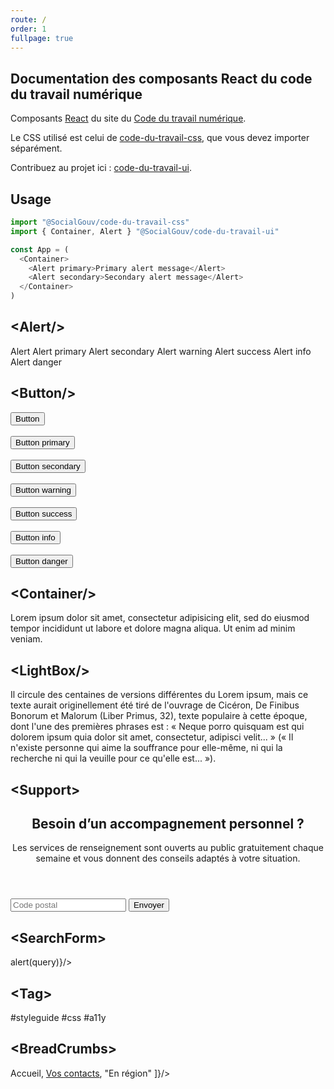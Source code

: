 ```yaml
---
route: /
order: 1
fullpage: true
---
```



## Documentation des composants React du code du travail numérique

Composants [React](http://reactjs.org/) du site du [Code du travail numérique](https://codedutravail.num.social.gouv.fr).

Le CSS utilisé est celui de [code-du-travail-css](https://github.com/SocialGouv/code-du-travail-css), que vous devez importer séparément.

Contribuez au projet ici : [code-du-travail-ui](https://github.com/SocialGouv/code-du-travail-ui).

## Usage

```js
import "@SocialGouv/code-du-travail-css"
import { Container, Alert } "@SocialGouv/code-du-travail-ui"

const App = (
  <Container>
    <Alert primary>Primary alert message</Alert>
    <Alert secondary>Secondary alert message</Alert>
  </Container>
)
```

## \<Alert/\>

<Playground>
  <Alert>Alert</Alert>
  <Alert primary>Alert primary</Alert>
  <Alert secondary>Alert secondary</Alert>
  <Alert warning>Alert warning</Alert>
  <Alert success>Alert success</Alert>
  <Alert info>Alert info</Alert>
  <Alert danger>Alert danger</Alert>
</Playground>

<PropsTable of={Alert} />


## \<Button/\>

<Playground>
  <Button>Button</Button>
  <br/><br/>
  <Button primary>Button primary</Button>
  <br/><br/>
  <Button secondary>Button secondary</Button>
  <br/><br/>
  <Button warning>Button warning</Button>
  <br/><br/>
  <Button success>Button success</Button>
  <br/><br/>
  <Button info>Button info</Button>
  <br/><br/>
  <Button danger>Button danger</Button>
</Playground>

<PropsTable of={Button} />

## \<Container/\>

<Playground>
  <Container>Lorem ipsum dolor sit amet, consectetur adipisicing elit, sed do eiusmod
  tempor incididunt ut labore et dolore magna aliqua. Ut enim ad minim veniam.</Container>
</Playground>

## \<LightBox/\>

<Playground>
  <LightBox title="L'origine du Lorem Ipsum">
    Il circule des centaines de versions différentes du Lorem ipsum, mais
    ce texte aurait originellement été tiré de l'ouvrage de Cicéron, De
    Finibus Bonorum et Malorum (Liber Primus, 32), texte populaire à cette
    époque, dont l'une des premières phrases est : « Neque porro quisquam
    est qui dolorem ipsum quia dolor sit amet, consectetur, adipisci
    velit... » (« Il n'existe personne qui aime la souffrance pour
    elle-même, ni qui la recherche ni qui la veuille pour ce qu'elle
    est... »).
  </LightBox>
</Playground>

<PropsTable of={LightBox} />

## \<Support\>

<Playground>
  <Support>
    <header>
      <h2>Besoin d’un accompagnement personnel ?</h2>
      <p>
        Les services de renseignement sont ouverts au public gratuitement chaque
        semaine et vous donnent des conseils adaptés à votre situation.
      </p>
    </header>
    <form className="support__form">
      <input type="text" placeholder="Code postal" className="support__input" />
      <input type="submit" value="Envoyer" className="support__submit btn" />
    </form>
  </Support>
</Playground>

<PropsTable of={Support} />

## \<SearchForm\>

<Playground>
  <SearchForm placeholder="Comment puis-je vous aider ?" onSubmit={query => alert(query)}/>
</Playground>

<PropsTable of={SearchForm} />

## \<Tag\>

<Playground>
  <Tag>#styleguide</Tag>
  <Tag>#css</Tag>
  <Tag>#a11y</Tag>
</Playground>

<PropsTable of={Tag} />


## \<BreadCrumbs\>

<Playground>
  <BreadCrumbs entries={[
    <a href="/">Accueil</a>,
    <a href="/contacts">Vos contacts</a>,
    "En région"
  ]}/>
</Playground>

<PropsTable of={BreadCrumbs} />


